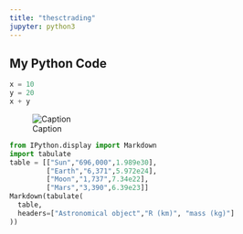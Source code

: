 ```yaml
---
title: "thesctrading"
jupyter: python3
---
```


## My Python Code

```python
x = 10
y = 20
x + y
```
![Caption](elephant.png)

```python
from IPython.display import Markdown
import tabulate
table = [["Sun","696,000",1.989e30],
         ["Earth","6,371",5.972e24],
         ["Moon","1,737",7.34e22],
         ["Mars","3,390",6.39e23]]
Markdown(tabulate(
  table,
  headers=["Astronomical object","R (km)", "mass (kg)"]
))
```